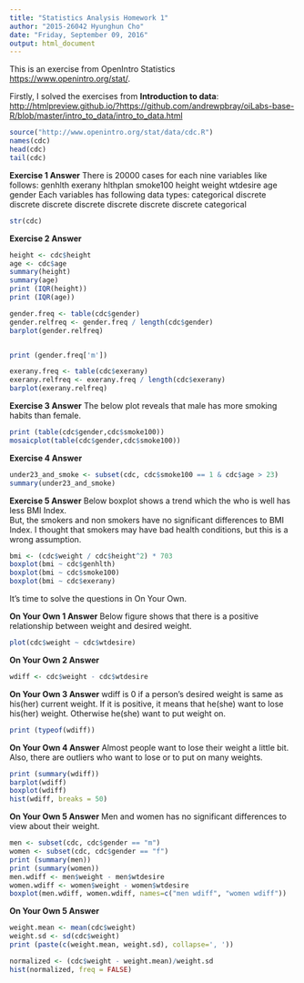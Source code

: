 ```yaml
---
title: "Statistics Analysis Homework 1"
author: "2015-26042 Hyunghun Cho"
date: "Friday, September 09, 2016"
output: html_document
---
```


This is an exercise from OpenIntro Statistics <https://www.openintro.org/stat/>.

Firstly, I solved the exercises from **Introduction to data**: <http://htmlpreview.github.io/?https://github.com/andrewpbray/oiLabs-base-R/blob/master/intro_to_data/intro_to_data.html> 

```r
source("http://www.openintro.org/stat/data/cdc.R")
names(cdc)
head(cdc)
tail(cdc)
```

**Exercise 1 Answer**
There is 20000 cases for each nine variables like follows: genhlth exerany hlthplan smoke100 height weight wtdesire age gender
Each variables has following data types: categorical discrete discrete discrete discrete discrete discrete discrete categorical

```r
str(cdc)
```
**Exercise 2 Answer**

```r
height <- cdc$height
age <- cdc$age
summary(height)
summary(age)
print (IQR(height))
print (IQR(age))

gender.freq <- table(cdc$gender)
gender.relfreq <- gender.freq / length(cdc$gender)
barplot(gender.relfreq)


print (gender.freq['m'])

exerany.freq <- table(cdc$exerany)
exerany.relfreq <- exerany.freq / length(cdc$exerany)
barplot(exerany.relfreq)

```
**Exercise 3 Answer**
The below plot reveals that male has more smoking habits than female. 
```r
print (table(cdc$gender,cdc$smoke100))
mosaicplot(table(cdc$gender,cdc$smoke100))

```
**Exercise 4 Answer**

```r
under23_and_smoke <- subset(cdc, cdc$smoke100 == 1 & cdc$age > 23)
summary(under23_and_smoke)

```

**Exercise 5 Answer**
Below boxplot shows a trend which the who is well has less BMI Index.  
But, the smokers and non smokers have no significant differences to BMI Index. I thought that smokers may have bad health conditions, but this is a wrong assumption.

```r
bmi <- (cdc$weight / cdc$height^2) * 703
boxplot(bmi ~ cdc$genhlth)
boxplot(bmi ~ cdc$smoke100)
boxplot(bmi ~ cdc$exerany)

```
It's time to solve the questions in On Your Own.

**On Your Own 1 Answer**
Below figure shows that there is a positive relationship between weight and desired weight.  

```r
plot(cdc$weight ~ cdc$wtdesire)

```
**On Your Own 2 Answer**

```r
wdiff <- cdc$weight - cdc$wtdesire

```

**On Your Own 3 Answer**
wdiff is 0 if a person's desired weight is same as his(her) current weight.
If it is positive, it means that he(she) want to lose his(her) weight. Otherwise he(she) want to put weight on.

```r
print (typeof(wdiff))

```
**On Your Own 4 Answer**
Almost people want to lose their weight a little bit. Also, there are outliers who want to lose or to put on many weights.
```r
print (summary(wdiff))
barplot(wdiff)
boxplot(wdiff)
hist(wdiff, breaks = 50)
```

**On Your Own 5 Answer**
Men and women has no significant differences to view about their weight.

```r
men <- subset(cdc, cdc$gender == "m")
women <- subset(cdc, cdc$gender == "f")
print (summary(men))
print (summary(women))
men.wdiff <- men$weight - men$wtdesire
women.wdiff <- women$weight - women$wtdesire
boxplot(men.wdiff, women.wdiff, names=c("men wdiff", "women wdiff"))
```

**On Your Own 5 Answer**

```r
weight.mean <- mean(cdc$weight)
weight.sd <- sd(cdc$weight)
print (paste(c(weight.mean, weight.sd), collapse=', '))

normalized <- (cdc$weight - weight.mean)/weight.sd
hist(normalized, freq = FALSE)

```